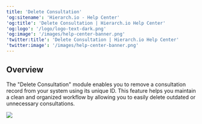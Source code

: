 ```yaml
---
title: 'Delete Consultation'
'og:sitename': 'Hierarch.io - Help Center'
'og:title': 'Delete Consultation | Hierarch.io Help Center'
'og:logo': '/logo/logo-text-dark.png'
'og:image': '/images/help-center-banner.png'
'twitter:title': 'Delete Consultation | Hierarch.io Help Center'
'twitter:image': '/images/help-center-banner.png'
---
```


## Overview

The "Delete Consultation" module enables you to remove a consultation record from your system using its unique ID. This feature helps you maintain a clean and organized workflow by allowing you to easily delete outdated or unnecessary consultations.



![](/images/workflows/delete_consultation001.png)